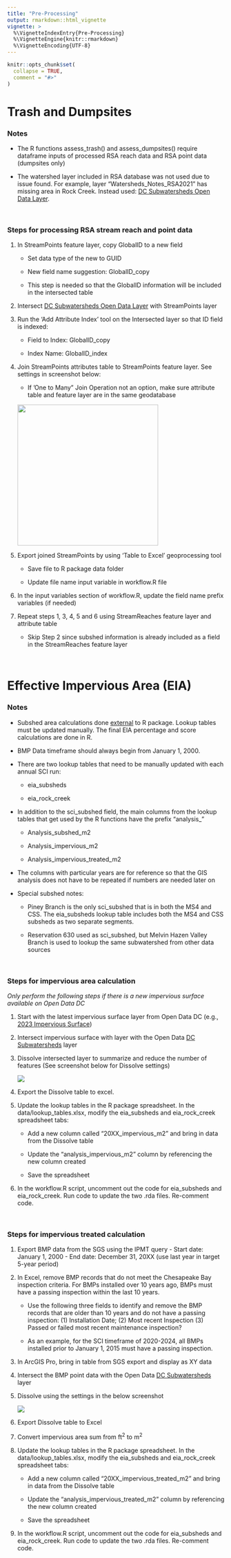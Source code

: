 ```yaml
---
title: "Pre-Processing"
output: rmarkdown::html_vignette
vignette: >
  %\VignetteIndexEntry{Pre-Processing}
  %\VignetteEngine{knitr::rmarkdown}
  %\VignetteEncoding{UTF-8}
---
```


```r
knitr::opts_chunk$set(
  collapse = TRUE,
  comment = "#>"
)
```

# Trash and Dumpsites

### Notes

-   The R functions assess_trash() and assess_dumpsites() require dataframe inputs of processed RSA reach data and RSA point data (dumpsites only)

-   The watershed layer included in RSA database was not used due to issue found. For example, layer "Watersheds_Notes_RSA2021" has missing area in Rock Creek. Instead used: [DC Subwatersheds Open Data Layer](https://opendata.dc.gov/datasets/dc-subwatersheds/explore?location=38.890772%2C-77.021832%2C12.98&showTable=true).

<br>

### Steps for processing RSA stream reach and point data

1.  In StreamPoints feature layer, copy GlobalID to a new field

    -   Set data type of the new to GUID

    -   New field name suggestion: GlobalID_copy

    -   This step is needed so that the GlobalID information will be included in the intersected table

2.  Intersect [DC Subwatersheds Open Data Layer](https://opendata.dc.gov/datasets/dc-subwatersheds/explore?location=38.890772%2C-77.021832%2C12.98&showTable=true) with StreamPoints layer

3.  Run the 'Add Attribute Index' tool on the Intersected layer so that ID field is indexed:

    -   Field to Index: GlobalID_copy

    -   Index Name: GlobalID_index

4.  Join StreamPoints attributes table to StreamPoints feature layer. See settings in screenshot below:

    -   If 'One to Many" Join Operation not an option, make sure attribute table and feature layer are in the same geodatabase

    ![](figures/rsa_join.png){width="326"}

5.  Export joined StreamPoints by using 'Table to Excel' geoprocessing tool

    -   Save file to R package data folder
    
    -   Update file name input variable in workflow.R file

6.  In the input variables section of workflow.R, update the field name prefix variables (if needed)

7.  Repeat steps 1, 3, 4, 5 and 6 using StreamReaches feature layer and attribute table

    -   Skip Step 2 since subshed information is already included as a field in the StreamReaches feature layer

<br>

# Effective Impervious Area (EIA)

### Notes

-   Subshed area calculations done [external]{.underline} to R package. Lookup tables must be updated manually. The final EIA percentage and score calculations are done in R.

-   BMP Data timeframe should always begin from January 1, 2000.

-   There are two lookup tables that need to be manually updated with each annual SCI run:

    -   eia_subsheds

    -   eia_rock_creek

-   In addition to the sci_subshed field, the main columns from the lookup tables that get used by the R functions have the prefix "analysis\_"

    -   Analysis_subshed_m2

    -   Analysis_impervious_m2

    -   Analysis_impervious_treated_m2

-   The columns with particular years are for reference so that the GIS analysis does not have to be repeated if numbers are needed later on

-   Special subshed notes:

    -   Piney Branch is the only sci_subshed that is in both the MS4 and CSS. The eia_subsheds lookup table includes both the MS4 and CSS subsheds as two separate segments.

    -   Reservation 630 used as sci_subshed, but Melvin Hazen Valley Branch is used to lookup the same subwatershed from other data sources

<br>

### Steps for impervious area calculation

*Only perform the following steps if there is a new impervious surface available on Open Data DC*

1.  Start with the latest impervious surface layer from Open Data DC (e.g., [2023 Impervious Surface](https://opendata.dc.gov/datasets/b381c84937cd4d3a8beae65c265b772d_73/explore))

2.  Intersect impervious surface with layer with the Open Data [DC Subwatersheds](https://opendata.dc.gov/datasets/DCGIS::dc-subwatersheds/explore) layer

3.  Dissolve intersected layer to summarize and reduce the number of features (See screenshot below for Dissolve settings)

    ![](figures/impervious_dissolve.png)

4.  Export the Dissolve table to excel.

5.  Update the lookup tables in the R package spreadsheet. In the data/lookup_tables.xlsx, modify the eia_subsheds and eia_rock_creek spreadsheet tabs:

    -   Add a new column called "20XX_impervious_m2" and bring in data from the Dissolve table

    -   Update the "analysis_impervious_m2" column by referencing the new column created

    -   Save the spreadsheet

6.  In the workflow.R script, uncomment out the code for eia_subsheds and eia_rock_creek. Run code to update the two .rda files. Re-comment code.

<br>

### Steps for impervious treated calculation

1.  Export BMP data from the SGS using the IPMT query - Start date: January 1, 2000 - End date: December 31, 20XX (use last year in target 5-year period)

2.  In Excel, remove BMP records that do not meet the Chesapeake Bay inspection criteria. For BMPs installed over 10 years ago, BMPs must have a passing inspection within the last 10 years.

    -   Use the following three fields to identify and remove the BMP records that are older than 10 years and do not have a passing inspection: (1) Installation Date; (2) Most recent Inspection (3) Passed or failed most recent maintenance inspection?

    -   As an example, for the SCI timeframe of 2020-2024, all BMPs installed prior to January 1, 2015 must have a passing inspection.

3.  In ArcGIS Pro, bring in table from SGS export and display as XY data

4.  Intersect the BMP point data with the Open Data [DC Subwatersheds](https://opendata.dc.gov/datasets/DCGIS::dc-subwatersheds/explore) layer

5.  Dissolve using the settings in the below screenshot

    ![](figures/bmps_dissolve.png)

6.  Export Dissolve table to Excel

7.  Convert impervious area sum from ft^2^ to m^2^

8.  Update the lookup tables in the R package spreadsheet. In the data/lookup_tables.xlsx, modify the eia_subsheds and eia_rock_creek spreadsheet tabs:

    -   Add a new column called "20XX_impervious_treated_m2" and bring in data from the Dissolve table

    -   Update the "analysis_impervious_treated_m2" column by referencing the new column created

    -   Save the spreadsheet

9.  In the workflow.R script, uncomment out the code for eia_subsheds and eia_rock_creek. Run code to update the two .rda files. Re-comment code.
